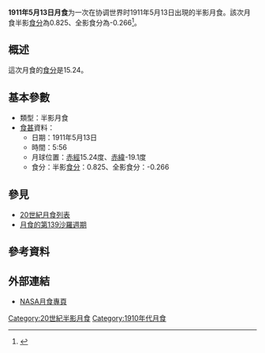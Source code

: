 <noinclude>{{vfd|沒有足夠的可靠資料來源能夠讓這個條目符合[[Wikipedia:關注度|Wikipedia:關注度]]中的標準|date=2022/06/08}}</noinclude>{{Notability|time=2022-05-09T07:43:17+00:00}}
{{Infobox lunar eclipse
| date        = 1911年5月13日
| time        = 5:56
| nature     = 半影月食
| saros       = 139
| gamma           = -1.141
| magnitude      = 半影食分：0.825<br/>全影食分：-0.266
| par_duration   = 
| tot_duration    = 
| chart               = Lunar eclipse chart close-1911May13.png
}}
'''1911年5月13日月食'''为一次在协调世界时1911年5月13日出現的半影月食。該次月食半影[[食分|食分]]為0.825、全影食分為-0.266<ref name="nasa_catalog_list">{{cite web|url=http://eclipse.gsfc.nasa.gov/LEcat/LE1901-2000.html|title=Lunar Eclipses: 1901 to 2000|language=en|publisher=[[NASA|NASA]]|archiveurl=https://web.archive.org/web/20080331031357/http://eclipse.gsfc.nasa.gov/LEcat/LE1901-2000.html|archivedate=2008-03-31|deadurl=yes|accessdate=2018-12-10}}</ref>。

== 概述 ==
這次月食的[[食分|食分]]是15.24。

== 基本參數 ==
{{NoteUTC}}
* 類型：半影月食
*[[食甚|食甚]]資料：
** 日期：1911年5月13日
** 時間：5:56
** 月球位置：[[赤經|赤經]]15.24度、[[赤緯|赤緯]]-19.1度
** 食分：半影[[食分|食分]]：0.825、全影食分：-0.266


== 參見 ==
{{portal box|天文學}}
* [[20世紀月食列表|20世紀月食列表]]
* [[月食的第139沙羅週期|月食的第139沙羅週期]]

== 參考資料 ==
{{reflist}}

== 外部連結 ==
* [http://eclipse.gsfc.nasa.gov/lunar.html NASA月食專頁]{{Wayback|url=http://eclipse.gsfc.nasa.gov/lunar.html |date=20181231235927 }}{{en icon}}
{{Lunar-eclipse-stub}}
{{月食}}

[[Category:20世紀半影月食|Category:20世紀半影月食]]
[[Category:1910年代月食|Category:1910年代月食]]